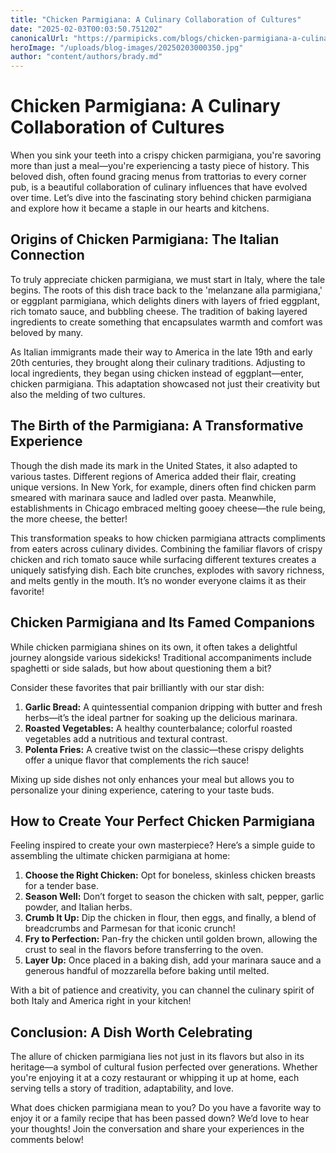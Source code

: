 ```yaml
---
title: "Chicken Parmigiana: A Culinary Collaboration of Cultures"
date: "2025-02-03T00:03:50.751202"
canonicalUrl: "https://parmipicks.com/blogs/chicken-parmigiana-a-culinary-collaboration"
heroImage: "/uploads/blog-images/20250203000350.jpg"
author: "content/authors/brady.md"
---
```


# Chicken Parmigiana: A Culinary Collaboration of Cultures

When you sink your teeth into a crispy chicken parmigiana, you're savoring more than just a meal—you're experiencing a tasty piece of history. This beloved dish, often found gracing menus from trattorias to every corner pub, is a beautiful collaboration of culinary influences that have evolved over time. Let’s dive into the fascinating story behind chicken parmigiana and explore how it became a staple in our hearts and kitchens.

## Origins of Chicken Parmigiana: The Italian Connection

To truly appreciate chicken parmigiana, we must start in Italy, where the tale begins. The roots of this dish trace back to the 'melanzane alla parmigiana,' or eggplant parmigiana, which delights diners with layers of fried eggplant, rich tomato sauce, and bubbling cheese. The tradition of baking layered ingredients to create something that encapsulates warmth and comfort was beloved by many.

As Italian immigrants made their way to America in the late 19th and early 20th centuries, they brought along their culinary traditions. Adjusting to local ingredients, they began using chicken instead of eggplant—enter, chicken parmigiana. This adaptation showcased not just their creativity but also the melding of two cultures.

## The Birth of the Parmigiana: A Transformative Experience

Though the dish made its mark in the United States, it also adapted to various tastes. Different regions of America added their flair, creating unique versions. In New York, for example, diners often find chicken parm smeared with marinara sauce and ladled over pasta. Meanwhile, establishments in Chicago embraced melting gooey cheese—the rule being, the more cheese, the better!

This transformation speaks to how chicken parmigiana attracts compliments from eaters across culinary divides. Combining the familiar flavors of crispy chicken and rich tomato sauce while surfacing different textures creates a uniquely satisfying dish. Each bite crunches, explodes with savory richness, and melts gently in the mouth. It’s no wonder everyone claims it as their favorite!

## Chicken Parmigiana and Its Famed Companions

While chicken parmigiana shines on its own, it often takes a delightful journey alongside various sidekicks! Traditional accompaniments include spaghetti or side salads, but how about questioning them a bit?

Consider these favorites that pair brilliantly with our star dish:

1. **Garlic Bread:** A quintessential companion dripping with butter and fresh herbs—it’s the ideal partner for soaking up the delicious marinara.
2. **Roasted Vegetables:** A healthy counterbalance; colorful roasted vegetables add a nutritious and textural contrast.
3. **Polenta Fries:** A creative twist on the classic—these crispy delights offer a unique flavor that complements the rich sauce!

Mixing up side dishes not only enhances your meal but allows you to personalize your dining experience, catering to your taste buds.

## How to Create Your Perfect Chicken Parmigiana

Feeling inspired to create your own masterpiece? Here’s a simple guide to assembling the ultimate chicken parmigiana at home:

1. **Choose the Right Chicken:** Opt for boneless, skinless chicken breasts for a tender base.
2. **Season Well:** Don’t forget to season the chicken with salt, pepper, garlic powder, and Italian herbs.
3. **Crumb It Up:** Dip the chicken in flour, then eggs, and finally, a blend of breadcrumbs and Parmesan for that iconic crunch!
4. **Fry to Perfection:** Pan-fry the chicken until golden brown, allowing the crust to seal in the flavors before transferring to the oven.
5. **Layer Up:** Once placed in a baking dish, add your marinara sauce and a generous handful of mozzarella before baking until melted.

With a bit of patience and creativity, you can channel the culinary spirit of both Italy and America right in your kitchen!

## Conclusion: A Dish Worth Celebrating

The allure of chicken parmigiana lies not just in its flavors but also in its heritage—a symbol of cultural fusion perfected over generations. Whether you're enjoying it at a cozy restaurant or whipping it up at home, each serving tells a story of tradition, adaptability, and love.

What does chicken parmigiana mean to you? Do you have a favorite way to enjoy it or a family recipe that has been passed down? We’d love to hear your thoughts! Join the conversation and share your experiences in the comments below!

